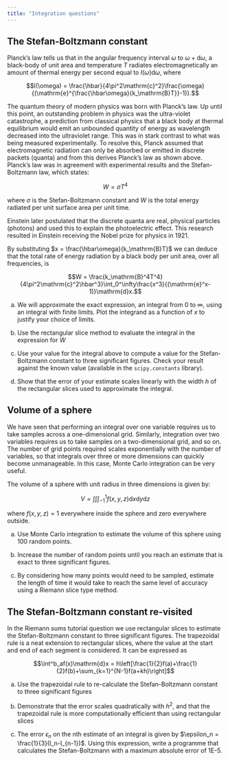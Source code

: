 ```yaml
---
title: "Integration questions"
---
```


## The Stefan-Boltzmann constant

Planck's law tells us that in the angular frequency interval $\omega$ to $\omega+\mathrm{d}\omega$, a black-body of unit area and temperature $T$ radiates electromagnetically an amount of thermal energy per second equal to $I(\omega)\mathrm{d}\omega$, where

$$I(\omega) = \frac{\hbar}{4\pi^2\mathrm{c}^2}\frac{\omega}{(\mathrm{e}^{\frac{\hbar\omega}{k_\mathrm{B}T}}-1)}.$$

The quantum theory of modern physics was born with Planck's law. Up until this point, an outstanding problem in physics was the ultra-violet catastrophe, a prediction from classical physics that a black body at thermal equilibrium would emit an unbounded quantity of energy as wavelength decreased into the ultraviolet range. This was in stark contrast to what was being measured experimentally. To resolve this, Planck assumed that electromagnetic radiation can only be absorbed or emitted in discrete packets (quanta) and from this derives Planck's law as shown above. Planck's law was in agreement with experimental results and the Stefan-Boltzmann law, which states:

$$W = \sigma T^4$$

where $\sigma$ is the Stefan-Boltzmann constant and $W$ is the total energy radiated per unit surface area per unit time.

Einstein later postulated that the discrete quanta are real, physical particles (photons) and used this to explain the photoelectric effect. This research resulted in Einstein receiving the Nobel prize for physics in 1921.

By substituting $x = \frac{\hbar\omega}{k_\mathrm{B}T}$ we can deduce that the total rate of energy radiation by a black body per unit area, over all frequencies, is

$$W = \frac{k_\mathrm{B}^4T^4}{4\pi^2\mathrm{c}^2\hbar^3}\int_0^\infty\frac{x^3}{(\mathrm{e}^x-1)}\mathrm{d}x.$$

a) We will approximate the exact expression, an integral from 0 to $\infty$, using an integral with finite limits. Plot the integrand as a function of $x$ to justify your choice of limits.

b) Use the rectangular slice method to evaluate the integral in the expression for $W$

c) Use your value for the integral above to compute a value for the Stefan-Boltzmann constant to three significant figures. Check your result against the known value (available in the `scipy.constants` library).

d) Show that the error of your estimate scales linearly with the width $h$ of the rectangular slices used to approximate the integral.

## Volume of a sphere

We have seen that performing an integral over one variable requires us to take samples across a one-dimensional grid. Similarly, integration over two variables requires us to take samples on a two-dimensional grid, and so on. The number of grid points required scales exponentially with the number of variables, so that integrals over three or more dimensions can quickly become unmanageable. In this case, Monte Carlo integration can be very useful.

The volume of a sphere with unit radius in three dimensions is given by:

$$V = \int\int\int_{-1}^1f(x,y,z)\mathrm{d}x\mathrm{d}y\mathrm{d}z$$

where $f(x,y,z)=1$ everywhere inside the sphere and zero everywhere outside.

a) Use Monte Carlo integration to estimate the volume of this sphere using 100 random points. 

b) Increase the number of random points until you reach an estimate that is exact to three significant figures.

c) By considering how many points would need to be sampled, estimate the length of time it would take to reach the same level of accuracy using a Riemann slice type method.

## The Stefan-Boltzmann constant re-visited

In the Riemann sums tutorial question we use rectangular slices to estimate the Stefan-Boltzmann constant to three significant figures. The trapezoidal rule is a neat extension to rectangular slices, where the value at the start and end of each segment is considered. It can be expressed as

$$\int^b_af(x)\mathrm{d}x = h\left[\frac{1}{2}f(a)+\frac{1}{2}f(b)+\sum_{k=1}^{N-1}f(a+kh)\right]$$

a) Use the trapezoidal rule to re-calculate the Stefan-Boltzmann constant to three significant figures

b) Demonstrate that the error scales quadratically with $h^2$, and that the trapezoidal rule is more computationally efficient than using rectangular slices

c) The error $\epsilon_n$ on the nth estimate of an integral is given by $\epsilon_n = \frac{1}{3}(I_n-I_{n-1})$. Using this expression, write a programme that calculates the Stefan-Boltzmann with a maximum absolute error of 1E-5.
